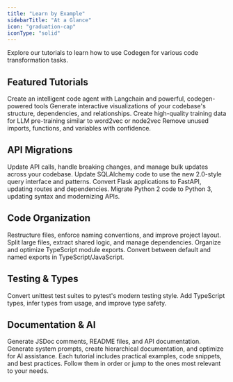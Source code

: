 ```yaml
---
title: "Learn by Example"
sidebarTitle: "At a Glance"
icon: "graduation-cap"
iconType: "solid"
---
```


Explore our tutorials to learn how to use Codegen for various code transformation tasks.

## Featured Tutorials

<CardGroup cols={2}>
  <Card
    title="Build a Code Agent"
    icon="robot"
    href="/tutorials/build-code-agent"
  >
    Create an intelligent code agent with Langchain and powerful, codegen-powered tools
  </Card>
  <Card
    title="Visualize Your Codebase"
    icon="diagram-project"
    href="/tutorials/codebase-visualization"
  >
    Generate interactive visualizations of your codebase's structure, dependencies, and relationships.
  </Card>
  <Card
    title="Mine Training Data"
    icon="database"
    href="/tutorials/training-data"
  >
    Create high-quality training data for LLM pre-training similar to word2vec or node2vec
  </Card>
  <Card
    title="Delete Dead Code"
    icon="broom"
    href="/tutorials/deleting-dead-code"
  >
    Remove unused imports, functions, and variables with confidence.
  </Card>
</CardGroup>

## API Migrations

<CardGroup cols={2}>
  <Card
    title="API Migration Guide"
    icon="arrow-right-arrow-left"
    href="/tutorials/migrating-apis"
  >
    Update API calls, handle breaking changes, and manage bulk updates across your codebase.
  </Card>
  <Card 
    title="SQLAlchemy 1.4 to 2.0"
    icon="layer-group"
    href="/tutorials/sqlalchemy-1.6-to-2.0"
  >
    Update SQLAlchemy code to use the new 2.0-style query interface and patterns.
  </Card>
  <Card
    title="Flask to FastAPI"
    icon="bolt"
    href="/tutorials/flask-to-fastapi"
  >
    Convert Flask applications to FastAPI, updating routes and dependencies.
  </Card>
  <Card 
    title="Python 2 to 3" 
    icon="snake" 
    href="/tutorials/python2-to-python3"
  >
    Migrate Python 2 code to Python 3, updating syntax and modernizing APIs.
  </Card>
</CardGroup>

## Code Organization

<CardGroup cols={2}>
  <Card
    title="Organize Your Codebase"
    icon="folder-tree"
    href="/tutorials/organize-your-codebase"
  >
    Restructure files, enforce naming conventions, and improve project layout.
  </Card>
  <Card 
    title="Improve Modularity" 
    icon="cubes" 
    href="/tutorials/modularity"
  >
    Split large files, extract shared logic, and manage dependencies.
  </Card>
  <Card
    title="Manage TypeScript Exports"
    icon="file-export"
    href="/tutorials/managing-typescript-exports"
  >
    Organize and optimize TypeScript module exports.
  </Card>
  <Card
    title="Convert Default Exports"
    icon="file-import"
    href="/tutorials/converting-default-exports"
  >
    Convert between default and named exports in TypeScript/JavaScript.
  </Card>
</CardGroup>

## Testing & Types

<CardGroup cols={2}>
  <Card
    title="unittest to pytest"
    icon="vial"
    href="/tutorials/unittest-to-pytest"
  >
    Convert unittest test suites to pytest's modern testing style.
  </Card>
  <Card
    title="Increase Type Coverage"
    icon="shield-check"
    href="/tutorials/increase-type-coverage"
  >
    Add TypeScript types, infer types from usage, and improve type safety.
  </Card>
</CardGroup>

## Documentation & AI

<CardGroup cols={2}>
  <Card
    title="Create Documentation"
    icon="book"
    href="/tutorials/creating-documentation"
  >
    Generate JSDoc comments, README files, and API documentation.
  </Card>
  <Card
    title="Prepare for AI"
    icon="robot"
    href="/tutorials/preparing-your-codebase-for-ai"
  >
    Generate system prompts, create hierarchical documentation, and optimize for AI assistance.
  </Card>
</CardGroup>

<Note>
  Each tutorial includes practical examples, code snippets, and best practices.
  Follow them in order or jump to the ones most relevant to your needs.
</Note>
